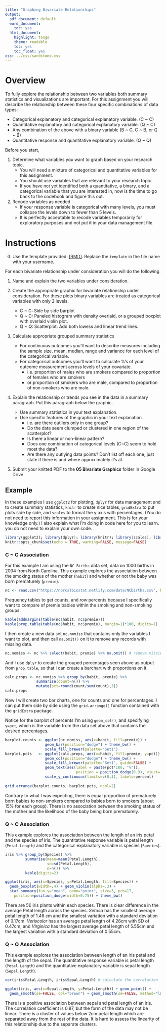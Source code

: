 ```yaml
---
title: "Graphing Bivariate Relationships"
output:
  pdf_document: default
  word_document:
    toc: yes
  html_document:
    highlight: tango
    theme: readable
    toc: yes
    toc_float: yes
css: ../css/sandstone.css
---
```


# Overview

To fully explore the relationship between two variables both summary statistics and visualizations are important. For this assignment you will describe the relationship between these four specific combinations of data types: 

* Categorical explanatory and categorical explanatory variable. (C ~ C)
* Quantitative explanatory and categorical explanatory variable. (Q ~ C)
* Any combination of the above with a binary variable (B ~ C, C ~ B, or Q ~ B)
* Quantitative response and quantitative explanatory variable. (Q ~ Q)


Before you start, 

1. Determine what variables you want to graph based on your research topic. 
    * You will need a mixture of categorical and quantitative variables for this assignment. 
    * You should use variables that are relevant to your research topic. 
    * If you have not yet identified both a quantitative, a binary, and a categorical variable that you are interested in, now is the time to go back to the codebook and figure this out. 
2. Recode variables as needed. 
    * If your response variable is categorical with many levels, you must collapse the levels down to fewer than 5 levels. 
    * It is perfectly acceptable to recode variables temporarily for exploratory purposes and not put it in your data management file.


# Instructions

0. Use the template provided: [[RMD]](hw06_bivariate_graphing_template.Rmd). Replace the `template` in the file name with your username. 

For each bivariate relationship under consideration you will do the following: 

1. Name and explain the two variables under consideration. 

2. Create the appropriate graphic for bivariate relationship under consideration. For these plots binary variables are treated as categorical variables with only 2 levels. 
    * C ~ C: Side by side barplot
    * Q ~ C: Paneled histogram with density overlaid, or a grouped boxplot with overlaid violin plot. 
    * Q ~ Q: Scatterplot. Add both lowess and linear trend lines.

3. Calculate appropriate grouped summary statistics
    * For continuous outcomes you'll want to describe measures including the sample size, mean, median, range and variance for each level of the categorical variable. 
    * For categorical outcomes you'll want to calculate %'s of your outcome measurement across levels of your covariate. 
        - i.e. proportion of males who are smokers compared to proportion of females who are smokers
        - or proportion of smokers who are male, compared to proportion of non-smokers who are male. 

4. Explain the relationship or trends you see in the data in a summary paragraph. Put this paragraph below the graphic. 
    * Use summary statistics in your text explanation. 
    * Use specific features of the graphic in your text explanation.
        - i.e. are there outliers only in one group?
        - Do the data seem clumped or clustered in one region of the scatterplot? 
        - Is there a linear or non-linear pattern? 
        - Does one combination of categorical levels (C~C) seem to hold most the data? 
        - Are there any outlying data points? Don't list off each one, just state if there is and where approximately it's at. 

5. Submit your knitted PDF to the **05 Bivariate Graphics** folder in Google Drive

## Example
In these examples I use `ggplot2` for plotting, `dplyr` for data management and to create summary statistics, `knitr` to create nice tables, `gridExtra` to put plots side by side, and `scales` to format the y axis with percentages. (You do not need to report this information in your assignment. This is for your knowledge only.) I also explain what I'm doing in code here for you to learn. you do not need to explain your own code. 
```r
library(ggplot2); library(dplyr); library(knitr); library(scales); library(gridExtra)
knitr::opts_chunk$set(echo = TRUE, warning=FALSE, message=FALSE)
```

### C ~ C Association
For this example I am using the `NC Births` data set, data on 1000 births in 2004 from North Carolina. 
This example explores the association between the smoking status of the mother (`habit`) and whether or not the baby was born prematurely (`premie`). 

```r
nc <- read.csv("https://norcalbiostat.netlify.com/data/NCbirths.csv", header=TRUE)
```

Frequency tables to get counts, and _row_ percents because I specifically want to compare of premie babies within the smoking and non-smoking groups. 
```r
kable(addmargins(table(nc$habit, nc$premie)))
kable(prop.table(table(nc$habit, nc$premie), margin=1)*100, digits=1)
```

I then create a new data set `nc.nomiss` that contains only the variables I want to plot, and then call `na.omit()` on it to remove any records with missing data. 
```r
nc.nomiss <- nc %>% select(habit, premie) %>% na.omit() # remove missing data before plotting
```

And I use `dplyr` to create the grouped percentages seen above as output from `prop.table`, so that I can create a barchart with proportions on it. 
```r
calc.props <- nc.nomiss %>% group_by(habit, premie) %>%
              summarise(count=n()) %>%
              mutate(pct=round(count/sum(count),3))
calc.props
```

Now I will create two bar charts, one for counts and one for percentages. I can put them side by side using the `grid.arrange()` function contained with the `gridExtra` package. 

Notice for the barplot of percents I'm using `geom_col()`, and specifying `y=pct`, which is the variable from the data set above that contains the desired percentages.

```r
barplot.counts <- ggplot(nc.nomiss, aes(x=habit, fill=premie)) + 
                  geom_bar(position="dodge") + theme_bw() + 
                  scale_fill_brewer(palette="Set1")
barplot.pcts   <- ggplot(calc.props, aes(x=habit, fill=premie, y=pct)) +
                  geom_col(position="dodge") + theme_bw() + 
                  scale_fill_brewer(palette="Set1", guide=FALSE) + 
                  geom_text(aes(label = paste(pct*100, "%")), 
                                position = position_dodge(0.9), vjust=-.5) + 
                  scale_y_continuous(limits=c(0,1), labels=percent)
                  
grid.arrange(barplot.counts, barplot.pcts, ncol=2)
```


Contrary to what I was expecting, there is equal proportion of prematurely born babies to non-smokers compared to babies born to smokers (about 15% for each group). There is no association between the smoking status of the mother and the likelihood of the baby being born prematurely. 


### Q ~ C Association

This example explores the association between the length of an iris petal and the species of iris. The quantitative response variable is petal length (`Petal.Length`) and the categorical explanatory variable is species (`Species`). 

```r
iris %>% group_by(Species) %>% 
         summarise(mean=mean(Petal.Length), 
                   sd=sd(Petal.Length), 
                   n=n()) %>% 
         kable(digits=2)

ggplot(iris, aes(x=Species, y=Petal.Length, fill=Species)) + 
  geom_boxplot(width=.4) + geom_violin(alpha=.3) + 
  stat_summary(fun.y="mean", geom="point", size=3, pch=17, 
    position=position_dodge(width=0.75)) + theme_bw()
```

There are 50 iris plants within each species. There is clear difference in the average Petal length across the species. _Setosa_ has the smallest average petal length of 1.46 cm and the smallest variation with a standard deviation of 0.17cm.  _Veriscolor_ has an average petal length of 4.26cm with SD of 0.47cm, and _Virginica_ has the largest average petal length of 5.55cm and the largest variation with a standard deviation of 0.55cm.  

### Q ~ Q Association

This example explores the association between length of an iris petal and the length of the sepal. The quantitative response variable is petal length (`Petal.Length`) and the quantitative explanatory variable is sepal length (`Sepal.Length`).

```r
cor(iris$Petal.Length, iris$Sepal.Length) # calculate the correlation

ggplot(iris, aes(x=Sepal.Length, y=Petal.Length)) + geom_point() + 
  geom_smooth(se=FALSE, col="brown") + geom_smooth(se=FALSE, method="lm")
```

There is a positive association between sepal and petal length of an iris. The correlation coefficient is 0.87, but the form of the data may not be linear. There is a cluster of values below 2cm petal length which are separated away from the rest of the data. It is hard to assess the linearity of this relationship due to the separate clusters. 








